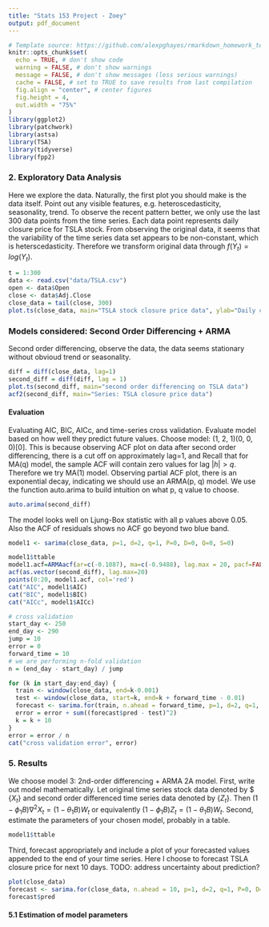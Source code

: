 ```yaml
---
title: "Stats 153 Project - Zoey"
output: pdf_document
---
```

```r
# Template source: https://github.com/alexpghayes/rmarkdown_homework_template
knitr::opts_chunk$set(
  echo = TRUE, # don't show code
  warning = FALSE, # don't show warnings
  message = FALSE, # don't show messages (less serious warnings)
  cache = FALSE, # set to TRUE to save results from last compilation
  fig.align = "center", # center figures
  fig.height = 4,
  out.width = "75%"
)
library(ggplot2)
library(patchwork)
library(astsa)
library(TSA)
library(tidyverse)
library(fpp2)
```

### 2. Exploratory Data Analysis

Here we explore the data. Naturally, the first plot you should make is the data itself. Point out any visible features, e.g. heteroscedasticity, seasonality, trend.
To observe the recent pattern better, we only use the last 300 data points from the time series. Each data point represents daily closure price for TSLA stock. From observing the original data, it seems that the variability of the time series data set appears to be non-constant, which is heterscedasticity. Therefore we transform original data through $f(Y_t) = log(Y_t)$.

```r
t = 1:300
data <- read.csv("data/TSLA.csv")
open <- data$Open
close <- data$Adj.Close
close_data = tail(close, 300)
plot.ts(close_data, main="TSLA stock closure price data", ylab="Daily closure price")
```

### Models considered: Second Order Differencing + ARMA
 
Second order differencing, observe the data, the data seems stationary without obvioud trend or seasonality. 

```r
diff = diff(close_data, lag=1)
second_diff = diff(diff, lag = 1)
plot.ts(second_diff, main="second order differencing on TSLA data")
acf2(second_diff, main="Series: TSLA closure price data")
```
#### Evaluation

Evaluating AIC, BIC, AICc, and time-series cross validation. Evaluate model based on how well they predict future values. 
Choose model: (1, 2, 1)(0, 0, 0)[0]. This is because observing ACF plot on data after second order differencing, there is a cut off on approximately lag=1, and Recall that for MA(q) model, the sample ACF will contain zero values for lag $|h|>q$. Therefore we try MA(1) model. Observing partial ACF plot, there is an exponential decay, indicating we should use an ARMA(p, q) model. We use the function auto.arima to build intuition on what p, q value to choose. 
```r
auto.arima(second_diff)
```
The model looks well on Ljung-Box statistic with all p values above 0.05. Also the ACF of residuals shows no ACF go beyond two blue band.

```r
model1 <- sarima(close_data, p=1, d=2, q=1, P=0, D=0, Q=0, S=0)
```
```r
model1$ttable
model1.acf=ARMAacf(ar=c(-0.1087), ma=c(-0.9488), lag.max = 20, pacf=FALSE)
acf(as.vector(second_diff), lag.max=20)
points(0:20, model1.acf, col='red')
cat("AIC", model1$AIC)
cat("BIC", model1$BIC)
cat("AICc", model1$AICc)
```


```r
# cross validation
start_day <- 250
end_day <- 290
jump = 10
error = 0
forward_time = 10
# we are performing n-fold validation
n = (end_day - start_day) / jump

for (k in start_day:end_day) {
  train <- window(close_data, end=k-0.001)
  test <- window(close_data, start=k, end=k + forward_time - 0.01)
  forecast <- sarima.for(train, n.ahead = forward_time, p=1, d=2, q=1, P=0, D=0, Q=0, S=0)
  error = error + sum((forecast$pred - test)^2)
  k = k + 10
}
error = error / n
cat("cross validation error", error)
```

### 5. Results 
We choose model 3: 2nd-order differencing + ARMA 2A model. 
First, write out model mathematically. Let original time series stock data denoted by $
$\{X_t\}$ and second order differenced time series data denoted by $\{Z_t\}$. Then $(1 - \phi_1B) \nabla^2 X_t = (1 - \theta_1B)W_t$ or equivalently $(1-\phi_1B)Z_t = (1-\theta_1B)W_t$.
Second, estimate the parameters of your chosen model, probably in a table. 
```r
model1$ttable
```

Third, forecast appropriately and include a plot of your forecasted values appended to the end of your time series. Here I choose to forecast TSLA closure price for next 10 days. TODO: address uncertainty about prediction?
```r
plot(close_data)
forecast <- sarima.for(close_data, n.ahead = 10, p=1, d=2, q=1, P=0, D=0, Q=0, S=0)
forecast$pred
```


#### 5.1 Estimation of model parameters


<!-- ### Model considered: Exponential Smoothing -->
<!-- In this model, we choose exponential smoothing with weight $\alpha = 0.8$. We calculate $\hat{y}_{t+1} = \alpha y_t + \alpha(1-\alpha) y_{t-1} + ... + \alpha (1-\alpha)^{t-1}y_1$, where $0<\alpha<1$. -->

<!-- First, we explore and choose a good alpha value. -->
<!-- ```{r} -->
<!-- # code citation: http://uc-r.github.io/ts_exp_smoothing -->
<!-- # create training and validation of stock data -->
<!-- data.train = window(data, end=250) -->
<!-- data.test = window(data, start=251) -->
<!-- forward_time = 50 -->
<!-- # simple forecast try -->
<!-- ses.data <- ses(data.train, alpha=0.9, h=forward_time) -->
<!-- autoplot(ses.data) -->
<!-- print(typeof(ses.data$fitted)) -->
<!-- ``` -->

<!-- ```{r} -->
<!-- # identify optimal alpha parameter -->
<!-- alpha <- seq(.01, .99, by = .01) -->
<!-- RMSE <- NA -->
<!-- for(i in seq_along(alpha)) { -->
<!--   fit <- ses(data.train, alpha = alpha[i], h = forward_time) -->
<!--   RMSE[i] <- accuracy(fit, data.test)[2,2] -->
<!-- } -->

<!-- # convert to a data frame and identify min alpha value -->
<!-- alpha.fit <- data_frame(alpha, RMSE) -->
<!-- alpha.min <- filter(alpha.fit, RMSE == min(RMSE)) -->

<!-- # plot RMSE vs. alpha -->
<!-- ggplot(alpha.fit, aes(alpha, RMSE)) + -->
<!--   geom_line() + -->
<!--   geom_point(data = alpha.min, aes(alpha, RMSE), size = 2, color = "blue")  -->
<!-- ``` -->


<!-- From above alpha v.s. RMSE graph, we use the optimal value $\alpha = 0.9$ (TODO: check correctness). Get residual data by removing the trend of exponential smoothing. -->
<!-- ```{r} -->
<!-- # code from Xiangxi Wang -->
<!-- # exponential filter  -->
<!-- alpha = 0.9 -->
<!-- lag = 10 -->
<!-- filter_weights = alpha^(1:lag) -->
<!-- filter_weights = filter_weights/sum(filter_weights) -->
<!-- filtered_stock = stats::filter(data, filter_weights, sides = 1) -->
<!-- # Plot the original data and fitted values -->
<!-- plot(t, data, type = 'l', main = "(a)", xlab = "Time", ylab = "Close Price") -->
<!-- lines(t, filtered_stock, col = 'red') -->

<!-- filtered_stock = na.omit(filtered_stock) -->
<!-- log_stock = data[-1:-(lag - 1)] -->
<!-- res = log_stock - filtered_stock -->
<!-- plot(res, main = "(b)", xlab = "Time", ylab = "Residuals") -->
<!-- ``` -->
<!-- Now we try to fit seasonal ARMA model on residuals after removing the trend. -->

<!-- ```{r} -->
<!-- # fit model on residual -->
<!-- acf2(res) -->
<!-- model2 <- sarima(res, p = 2, d = 1, q = 1, P = 0, D = 0, Q = 1, S = 5) -->
<!-- model2$AIC -->
<!-- model2$AICc -->
<!-- model2$BIC -->
<!-- ``` -->

<!-- ```{r} -->
<!-- # perform cross validation evaluation -->
<!-- start_day <- 250 -->
<!-- end_day <- 290 -->
<!-- jump = 10 -->
<!-- error = 0 -->
<!-- forward_time = 10 -->
<!-- # we are performing n-fold validation -->
<!-- n = (end_day - start_day) / jump -->

<!-- for (k in start_day:end_day) { -->
<!--   train <- window(data, end=k-0.001) -->
<!--   test <- window(data, start=k, end=k + forward_time - 0.01) -->
<!--   res_model <- sarima.for(res, n.ahead = forward_time,  p = 2, d = 1, q = 1, P = 0, D = 0, Q = 1, S = 5) -->
<!--   trend_prediction <- ses(train, alpha=0.9, h=forward_time) -->
<!--   res_prediction <- res_model$pred -->
<!--   print(trend_prediction) -->
<!--   error <- error + sum((res_prediction - test)^2) -->
<!--   k = k + 10 -->
<!-- } -->
<!-- error = error / n -->
<!-- cat("cross validation error", error) -->
<!-- ``` -->

